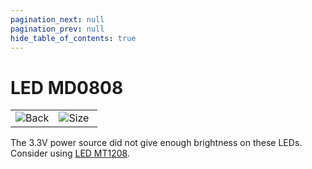 ```yaml
---
pagination_next: null
pagination_prev: null
hide_table_of_contents: true
---
```



# LED MD0808


<table>
<td width='50%'>
    <img alt="Back" src="/img/catalog/lledmd0808-1.png" />
</td>
<td width='50%'>
    <img alt="Size" src="/img/catalog/lledmd0808-2.png" />
</td>
</table>

The 3.3V power source did not give enough brightness on these LEDs. Consider using [LED MT1208](../led/led-mt1208).